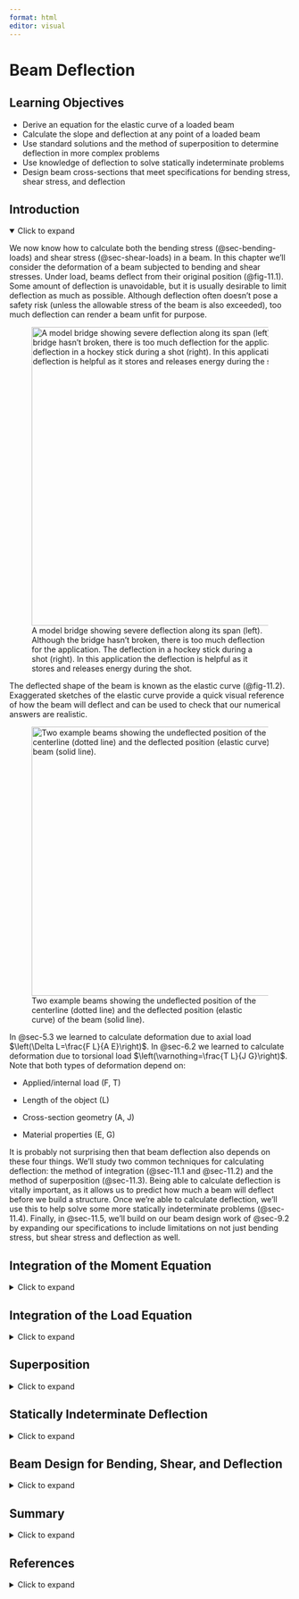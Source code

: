 ```yaml
---
format: html
editor: visual
---
```


# Beam Deflection {#sec-beam-deflection}

::: {.callout-note icon="false"}
## Learning Objectives

-   Derive an equation for the elastic curve of a loaded beam
-   Calculate the slope and deflection at any point of a loaded beam
-   Use standard solutions and the method of superposition to determine deflection in more complex problems
-   Use knowledge of deflection to solve statically indeterminate problems
-   Design beam cross-sections that meet specifications for bending stress, shear stress, and deflection
:::

## Introduction {.unnumbered}

<details open>

<summary>Click to expand</summary>

We now know how to calculate both the bending stress (@sec-bending-loads) and shear stress (@sec-shear-loads) in a beam. In this chapter we'll consider the deformation of a beam subjected to bending and shear stresses. Under load, beams deflect from their original position (@fig-11.1). Some amount of deflection is unavoidable, but it is usually desirable to limit deflection as much as possible. Although deflection often doesn't pose a safety risk (unless the allowable stress of the beam is also exceeded), too much deflection can render a beam unfit for purpose.

![A model bridge showing severe deflection along its span (left). Although the bridge hasn't broken, there is too much deflection for the application. The deflection in a hockey stick during a shot (right). In this application the deflection is helpful as it stores and releases energy during the shot.](images/CH11%20PNGs/11.1.png){#fig-11.1 fig-align="center" width="535"}

The deflected shape of the beam is known as the elastic curve (@fig-11.2). Exaggerated sketches of the elastic curve provide a quick visual reference of how the beam will deflect and can be used to check that our numerical answers are realistic.

![Two example beams showing the undeflected position of the centerline (dotted line) and the deflected position (elastic curve) of the beam (solid line).](images/CH11%20PNGs/11.2.png){#fig-11.2 fig-align="center" width="482"}

In @sec-5.3 we learned to calculate deformation due to axial load $\left(\Delta L=\frac{F L}{A E}\right)$. In @sec-6.2 we learned to calculate deformation due to torsional load $\left(\varnothing=\frac{T L}{J G}\right)$. Note that both types of deformation depend on:

-   Applied/internal load (F, T)

-   Length of the object (L)

-   Cross-section geometry (A, J)

-   Material properties (E, G)

It is probably not surprising then that beam deflection also depends on these four things. We'll study two common techniques for calculating deflection: the method of integration (@sec-11.1 and @sec-11.2) and the method of superposition (@sec-11.3). Being able to calculate deflection is vitally important, as it allows us to predict how much a beam will deflect before we build a structure. Once we're able to calculate deflection, we'll use this to help solve some more statically indeterminate problems (@sec-11.4). Finally, in @sec-11.5, we'll build on our beam design work of @sec-9.2 by expanding our specifications to include limitations on not just bending stress, but shear stress and deflection as well.

</details>

## Integration of the Moment Equation {#sec-11.1}

<details>

<summary>Click to expand</summary>

We'll begin by deriving an equation for calculating the deflection at any point in a loaded beam. In @sec-9.1, we derived equations relating to bending strain and bending stress:

$$
\varepsilon=-\frac{y}{\rho}
$$

$$
\sigma=-\frac{My}{I}
$$

Applying Hooke's Law to the strain equation gives:

$$
\begin{aligned}
\varepsilon=-\frac{y}{\rho}&=\frac{\sigma}{E} \\
\sigma&=-\frac{Ey}{\rho}
\end{aligned}
$$

Set the two stress equations equal:

$$
\frac{E y}{\rho}=\frac{M y}{I}
$$

Rearrange:

$$
\frac{1}{\rho}=\frac{M(x)}{E I}
$$

The radius of curvature (ρ) can be related to the deflection (y) by the equation

$$
\frac{1}{\rho}=\frac{\frac{\partial^{2} y}{\partial x^{2}}}{\left[1+\left(\frac{\partial y}{\partial x}\right)^{2}\right]^{\frac{3}{2}}}
$$

This equation describes the exact deflection $(y)$ at any distance $(x)$ along the beam for elastic deformations. In most engineering applications the deflection $(y)$ is very small. We can simplify this equation significantly by assuming that our deflection $(y)$ will be small and thus that $\frac{d y}{d x}$ is very small and $\left(\frac{d y}{d x}\right)^{2}$ is negligible. This simplifies the equation to

$$
\frac{1}{\rho}=\frac{\frac{\partial^{2} y}{\partial x^{2}}}{[1+0]^{\frac{3}{2}}}=\frac{\partial^{2} y}{\partial x^{2}}
$$

Finally

$$
\frac{1}{\rho}=\frac{\partial^{2} y}{\partial x^{2}}=\frac{M(x)}{E I}
$$

To solve for deflection we can first find an equation for the internal bending moment as a function of $(x)$, using equilibrium just as we did in @sec-7.3 for drawing the bending moment diagram. We can then set this equation equal to $E I \frac{d^{2} y}{d x^{2}}$ and integrate twice.

$$
\boxed{\begin{gathered}
M(x)=E I \frac{\partial^{2} y}{\partial x^{2}} \\
\int M(x) d x+C_1=E I \frac{\partial y}{\partial x} \\
\iint M(x) d x+C_1 x+C_2=E I y
\end{gathered}}
$$ {#eq-11.1}

In these equations, $y$ represents the deflection of the beam and $\frac{\partial y}{\partial x}$ represents the slope of the deflected beam. Since the equations are functions of $x$, we can find the slope and deflection at any point along the beam.

Note that each successive integral introduces a constant of integration which we must solve for. We do this through the use of boundary conditions---that is, points on the beam where we already know the slope and/or deflection. The most common boundary conditions for our applications will be:

-   At any support, the deflection $(y)$ is zero

-   At a fixed support, the slope $\left(\frac{\partial y}{\partial x}\right)$ is zero

@fig-11.3 illustrates these boundary conditions. Once the constants of integration are known, we can define equations for the slope and deflection of the beam in terms of distance $(x)$ along the beam and calculate the slope and deflection at any value of $x$. See @exm-11.1 and @exm-11.2 to see this process applied to a simply supported beam and a cantilever beam respectively.

![At pin and roller supports, the deflection is zero but the slope is not. At a fixed support, both the slope and deflection are zero. For a statically determinate beam in equilibrium we will always have two boundary conditions.](images/CH11%20PNGs/11.3.png){#fig-11.3 fig-align="center" width="615"}

::: {.callout-tip collapse="true" icon="false"}
## Example 11.1

::: {#exm-11.1}
<p>

</p>

A simply supported beam of length L = 10 m is subjected to a uniform distributed load of w = 20 kN/m. Determine the equation of the elastic curve and use this to find the deflection of the beam at the midpoint, x = 5 m. Assume E = 200 GPa and I = 350 x 10^6^ mm^4^.

![](images/Chapter%2011%20image%20edits%20post%20review/example%2011.1%20part%201.png){fig-align="center" width="245"}

::: {.callout-tip collapse="true" icon="false"}
## Solution

Sketch a free body diagram of the beam and use equilibrium equations to solve for the reaction forces at the supports:

![](images/Chapter%2011%20image%20edits%20post%20review/example%2011.1%20part%202.png){fig-align="center" width="249"}

$$
\begin{aligned}
& \sum M_A=-wL\left(\frac{L}{2}\right)+B L=0 \quad \rightarrow \quad B=\frac{wL}{2} \\
& \sum F y= A-wL+\frac{wL}{2}=0 \quad\rightarrow\quad A=\frac{wL}{2} \\
& \end{aligned}
$$

Cut a cross-section through the beam at distance x and draw a free body diagram of everything to the left of the cut, including the internal loads. Use equilibrium to determine an equation for the internal bending moment, M, as a function of x:

![](images/Chapter%2011%20image%20edits%20post%20review/example%2011.1%20part%203.png){fig-align="center" width="245"}

![](images/Chapter%2011%20image%20edits%20post%20review/example%2011.1%20part%204.png){fig-align="center" width="244"}

$$
\begin{gathered} \sum M_x= M+w x\left(\frac{x}{2}\right)-\frac{w L}{2}(x)=0 \\ M =\frac{w L x}{2}-\frac{w x^2}{2}=E I \frac{\partial^2 y}{\partial x^2}\end{gathered}
$$

Integrate this equation twice:

$$
\begin{aligned} & \frac{w L x^2}{4}-\frac{w x^3}{6}+c_1=E I \frac{\partial y}{\partial x} \\ & \frac{w L x^3}{12}-\frac{w x^4}{24}+c_1 x+c_2=E I y\end{aligned}
$$

Apply boundary conditions at the supports:

$$
\begin{aligned}
\text { At } x=0, y=0 \quad\rightarrow\quad &C_2=0 \\
\text { At } x=L, y=0 \quad\rightarrow\quad &\frac{w L(L)^3}{12}-\frac{w(L)^4}{24}+C_1 L=0 \\
& C_1=\frac{w L^3}{24}-\frac{wL^3}{12}=-\frac{w L^3}{24}\end{aligned}
$$

Substitute these constants into the deflection equation and rearrange:

$$
y=\frac{1}{E I}\left[\frac{w L x^3}{12}-\frac{w x^4}{24}-\frac{wL^3}{24} x\right]
$$

Substitute in the given values for and solve this equation at the midpoint (x=5m):

$$
\begin{aligned} & y=\frac{1}{200 \times 10^9~\frac{N}{m^2}*350 \times 10^{-6}{~m}^4}\left[\frac{20000~\frac{N}{m}*10{~m}*(5{~m})^3}{12}-\\ \frac{20000~\frac{N}{m}*(5{~m})^4}{24}-\frac{20000\frac{N}{m}*(10~{m})^3*5{~m}}{24}\right] \\
& y=-0.0372{~m} \\
& y=-37.2{~mm}
\end{aligned}
$$
:::
:::
:::

::: {.callout-tip collapse="true" icon="false"}
## Example 11.2 {#example-11.2}

::: {#exm-11.2}
<p>

</p>

A cantilever beam of length L = 8 ft is subjected to a linear distributed load where w~0~ = 30 kip/ft. Determine the equation of the elastic curve and use this to find the deflection of the beam at the free end. Assume E = 29 x 10^6^ psi and I = 375 in.^4^.

![](images/Chapter%2011%20image%20edits%20post%20review/example%2011.2%20part%201.png){fig-align="center" width="247"}

::: {.callout-tip collapse="true" icon="false"}
## Solution

Cut a cross-section through the beam at distance x and draw a free body diagram of everything to the left of the cut, including the internal loads. This diagram won't include any of the reactions at the fixed support so there's no need to solve for these first. Use equilibrium to determine an equation for the internal bending moment, M, as a function of x. Then integrate this equation twice:

![](images/Chapter%2011%20image%20edits%20post%20review/example%2011.2%20part%202.png){fig-align="center" width="248"}

![](images/Chapter%2011%20image%20edits%20post%20review/example%2011.2%20part%203.png){fig-align="center" width="246"}

$$
\begin{aligned}
\sum M_x=&~M+\frac{w_0 x^2}{2 L}\left(\frac{x}{3}\right)=0 \\
M&=-\frac{w_0 x^3}{6 L}=E I \frac{\partial^2 y}{\partial x^2} \\ 
\int M~dx&=-\frac{w_0 x^4}{24 L}+C_1=E I \frac{\partial y}{\partial x} \\ 
\int\int M~dx&=-\frac{w_0 x^5}{120 L}+C_1 x+C_2=EIy
\end{aligned}
$$

Apply boundary conditions at the fixed support:

$$
\begin{aligned} \text { At } x=L, \frac{\partial y}{\partial x}=0 \quad \rightarrow \quad -~&\frac{w_0 L^4}{24 L}+C_1=0\\
C_1&=\frac{w_0 L^3}{24}\\
\\
\text { At } x=L, y=0 \quad \rightarrow \quad -~&\frac{w_0 L^5}{120 L}+\frac{w_0 L^3}{24}(L)+C_2=0\\
C_2&=\frac{w_0 L^4}{120}-\frac{w_0 L^4}{24}\\
&=-\frac{4 w_0 L^4}{120}\\
&=-\frac{w_0 L^4}{30} \end{aligned}
$$

Substitute these constants into the deflection equation and rearrange:

$$
y=\frac{1}{E I}\left[-\frac{w_0 x^5}{120L}+\frac{w_0 L^3}{24} x-\frac{w_0 L^4}{30}\right]
$$

Substitute in the given values and solve this equation at the free end (x = 0). Remember to convert feet to inches in both the distributed load and the length:

$$
\begin{aligned}
& y=\frac{1}{29 \times 10^6~\frac{lb}{in.^2}*375{~in.^4}} \left[-\frac{\frac{30000\frac{lb}{ft}}{12~\frac{in.}{ft}}*(8{~ft}*12~\frac{in.}{ft})^4}{30}\right] \\
& y=- 0.651{~in.}\end{aligned}
$$
:::
:::
:::

The above examples have single continuous loads. If the loading is discontinuous, we must modify our approach as there will not be one single moment equation that describes the entire beam. We saw in @sec-7.3 when drawing shear force & bending moment diagrams that we can find a different equation for the internal bending moment in each loading region (i.e., a piecewise function over the length of the beam). We must find separate moment equations for each loading region and integrate each separately. This must be done each time the loading changes, such as:

-   Both sides of a concentrated load

-   Whenever a distributed load begins or ends

This text will consider deflection of beams made of a single material with uniform cross-sections (i.e. elastic modulus, E, and 2nd moment of area, I, remain constant). In practice, changes in E and I also necessitate additional separate equations for each change.

@fig-11.4 shows a beam with two loading regions. To fully describe the deflection in this beam we will need to determine 2 internal bending moment equations - one in segment AB and one in segment BC. Each equation will be integrated twice, thereby introducing four constants of integration. Two of these can still be determined by using boundary conditions, but we still need to determine the other two. This is done with continuity conditions.

![The loading on the simply supported beam is different in segment AB than in segment BC. Each segment has its own bending moment equation that must be found and integrated.](images/CH11%20PNGs/example11.3-1.png){#fig-11.4 fig-align="center" width="257"}

Equation set 1 describes the internal moment, slope, and deflection of the beam from point A to point B, and equation set 2 describes the internal moment, slope, and deflection from point B to point C. Note that both sets of equations describe point B, where the loading changes. They must therefore return the same results at point B. We can therefore say that

$$
\begin{aligned}
\left(\frac{\partial y}{\partial x}\right)_{1} & =\left(\frac{\partial y}{\partial x}\right)_{2} \\
y_{1} & =y_{2}
\end{aligned}
$$

See @exm-11.3 for the full solution for this beam.

::: {.callout-tip collapse="true" icon="false"}
## Example 11.3

::: {#exm-11.3}
<p>

</p>

A simply supported beam is subjected to a distributed load of w = 20 kN/m as shown. Determine the equation of the elastic curve between 0 ≤ x ≤ 6 m and between 6 m ≤ x ≤ 9m.

Then determine the deflection at x = 5m. Assume E = 200 GPa and I = 394 x 10^6^ mm^4^.

![](images/June 13 figure edits/example 11.3 part 1.png){fig-align="center" width="250"}

::: {.callout-tip collapse="true" icon="false"}
## Solution

Sketch a free body diagram of the beam, and use equilibrium equations to solve for the reaction forces at the supports:

![](images/June 13 figure edits/example 11.3 part 2.png){fig-align="center" width="247"}

$$
\begin{aligned}
& \sum M_A=(120{~kN}*3{~m})+(B*9{~m})=0 \quad \rightarrow \quad B=40{~kN} \\
& \sum F y=-120{~kN}+40{~kN}=0 \quad \rightarrow \quad A=80{~kN}
\end{aligned}
$$

Cut a cross-section in the first loading region at distance x~1~. Draw a free body diagram of everything to the left of this cut, including the internal loads. Use equilibrium to determine an equation for the internal bending moment, M~1~, as a function of x~1~. Then integrate this equation twice:

![](images/June 13 figure edits/example 11.3 part 3.png){fig-align="center" width="247"}

![](images/June 13 figure edits/example 11.3 part 4.png){fig-align="center" width="241"}

$$
\begin{aligned}
\sum M_x=&~M_1+20 x_1\left(\frac{x_1}{2}\right)-80 x_1=0 \\
M_1&=80 x_1-10 x_1^2=E I \frac{\partial^2 y_1}{\partial x_1^2} \\ 
\int M_1~dx&=\frac{80 x_1^2}{2}-\frac{10 x_1^3}{3}+c_1=E I \frac{\partial y_1}{\partial x_1} \\
\int\int M_1~dx&=\frac{80 x_1^3}{6}-\frac{10 x_1^4}{12}+c_1 x_1+c_2=E I y_1
\end{aligned}
$$

These equations are valid from 0 **≤** x~1~ **≤** 6m.

Set these equations aside and cut a cross-section in the second loading region at distance x~2~. Draw a free body diagram of everything to the left of this cut, including the internal loads. Use equilibrium to determine an equation for the internal bending moment, M~2~, as a function of x~2~. Then integrate this equation twice:

![](images/June 13 figure edits/example 11.3 part 5.png){fig-align="center" width="242"}

![](images/June 13 figure edits/example 11.3 part 6.png){fig-align="center" width="242"}

$$
\begin{aligned}
\sum M_x=&~ M_2+120\left(x_2-3\right)-80 x_2=0 \\ 
M_2&=80 x_2-120 x_2+360 \\ 
M_2&=360-40 x_2=E I \frac{\partial^2 y_2}{\partial x_2^2} \\ 
\int M_2~dx&=360 x_2-\frac{40 x_2^2}{2}+c_3=E I \frac{\partial y_2}{\partial x_2} \\ 
\int\int M_2~dx&=\frac{360 x_2^2}{2}-\frac{40 x_2^3}{6}+c_3 x_3+c_4  =E I y_2
\end{aligned}
$$

These equations are valid from 6m ≤ x~2~ ≤ 9m:

Apply bounding conditions at the supports. One support is in loading region 1 while the other is in region 2. Be careful to use the appropriate deflection equation when applying the boundary conditions:

$$
\begin{aligned}  \text { At } x_1=0, y_1=0 \quad \rightarrow \quad &c_2=0 \\
\text { At } x_2=9, y_2=0 \quad \rightarrow \quad &\frac{360(9)^2}{2}-\frac{40(4)^3}{6}+c_3(9) +C_4=0 \\ & c_4=-9 c_3-9720\end{aligned}
$$

Apply continuity conditions at the point where the loading changes (x~1~ = x~2~ = 6 m):

$$
\begin{gathered} \text { At } x_1=x_2=6 \mathrm{~m}, \frac{\partial y_1}{\partial x_1}=\frac{\partial y_2}{\partial x_2} \\ \frac{80(6)^2}{2}-\frac{10(6)^3}{3}+c_1=360(6)-\frac{40(6)^2}{2}+c_3 \\ 1440-720+c_1=2160-720+c_3 \\ C_1=720+C_3 \\ \\  \text { At } x_1=x_2=6 \mathrm{~m}, y_1=y_2 \\ \frac{80(6)^3}{6}-\frac{10(6)^4}{12}+c_1(6)=\frac{360(6)^2}{2} - \frac{40(6)^3}{6}+c_3(6) +C_4 \\ 2880-1080+6 C_1=6480-1440+6 C_3+C_4 \\ 1800+6 C_1=5040+6 C_3+C_4 \\\end{gathered}
$$

Substitute in C~4~ = -9C~3~ - 9720 and C~1~ = 720 + C~3~

$$
\begin{gathered}
1800+6\left(720+c_3\right)=5040+6 c_3+c_4 \\
1800+4320+6 c_3=5040+6 c_3+c_4 \\
6120-5040=c_4 \\
c_4=1080 \\\\
c_4=-9 c_3-4720 \\
c_3=\frac{-1080-9720}{9} \\
c_3=-1200 \\\\
c_1=720+c_3=720-1200 \\
c_1=-480
\end{gathered}
$$

Substitute constants into deflection equations:

$$
\begin{aligned}y_1 & =\frac{1}{E I}\left[\frac{80 x_1^3}{6}-\frac{10 x_1^4}{12}-480 x_1\right] \\y_2 & =\frac{1}{E I}\left[\frac{360 x_2^2}{2}-\frac{40 x_2^3}{6}+1200 x_3+1080\right]\end{aligned}
$$

Deflection at midpoint occurs when x~1~ = 5m:

$$
\begin{aligned}
y_1&=\frac{1}{EI} {\left[\frac{80{~kN}*(5{~m})^3}{6}-\frac{10~\frac{kN}{m}*(5{~m})^4}{12}-480{~kN}\cdot{m^2}*(5{~m})\right] \\
=-\frac{1254 \times 10^3{~N}\cdot{m}^3}{200 \times 10^9~\frac{N}{m^2}*394 \times 10^{-6}{~m}^4} } \\
y_1 & =-~0.0159{~m} \\
& =-~15.9{~mm} \\
\end{aligned}
$$
:::
:::
:::

It is not required that we make both cuts from the left. In some cases it may be easier to make one cut from the left and the other from the right. Consider the beam in @fig-11.5. When making a cut in the region not under the distributed load, a free body diagram to the left of the cut has many more forces than a free body diagram of the right side.

![Simple beam showing two options for finding the internal bending moment. Note that the moment equation will be much simpler if we draw the right hand side of the cut.](images/Chapter%2011%20image%20edits%20post%20review/figure%2011.5.png){#fig-11.5 fig-align="center" width="485"}

The moment equation will be much simpler if we draw the right hand side of the cut. This in turn simplifies the integrations and the math involved in finding the constants of integration. We must however make one change to our continuity conditions if we measure distance x~2~ from the right. When making both cuts from the left we said that at point C the slope and deflection from calculated from equation 1 must be the same as those calculated from equation 2.

$$
\begin{aligned}
\left(\frac{\partial y}{\partial x}\right)_{1} & =\left(\frac{\partial y}{\partial x}\right)_{2} \\
y_{1} & =y_{2}
\end{aligned}
$$

When measuring distance x~2~ from the right, it is still true at point C that $y_1 = y_2$ as the deflection is still downwards regardless of whether we measure our horizontal distance from the left or right. The magnitude of the slope will also be the same at point C regardless of which equation we use to calculate it. However, the direction of rotation of the slope will change from counter-clockwise to clockwise due to us changing the coordinate system (@fig-11.6). Thus our second boundary condition must become

$$
\left(\frac{\partial y}{\partial x}\right)_{1}=-\left(\frac{\partial y}{\partial x}\right)_{2}
$$

![Depending on which side of the cut we draw, the deflection at point C will have the same magnitude and direction. The slope at point C will have the same magnitude but opposite directions if we make one cut from the left and the other from the right.](images/CH11%20PNGs/11.5.png){#fig-11.6 fig-align="center"}

This negative sign is vitally important, and we will not get the correct answer if we forget to include it. [Example 11.3](#example-11.3b) has been reworked below, this time with one cut made from the right hand side instead. Compare to the previous solution to see the differences.

::: {#example-11.3b .callout-tip collapse="true" icon="false"}
## Example 11.3 (reworked)

A simply supported beam is subjected to a distributed load of w = 20 kN/m as shown. Determine the equation of the elastic curve between 0 ≤ x ≤ 6 m and between 6 m ≤ x ≤ 9m. 

Then determine the deflection at x = 5m. Assume E = 200 GPa and I = 394 x 10^6^ mm4.

![](images/Chapter%2011%20image%20edits%20post%20review/example%2011.3%20(reworked)%20part%201.png){fig-align="center" width="269"}

::: {.callout-tip collapse="true" icon="false"}
## Solution

Proceed through first cut as before and find:

$$
\begin{aligned} & \frac{80 x_1^2}{2}-\frac{10 x_1^3}{3}+c_1=EI\frac{\partial y_1}{\partial x_1} \\ & \frac{80 x_1^3}{6}-\frac{10 x_1^4}{12}+c_1 x_1+c_2=-EI y_1\end{aligned}
$$

Make second cut from right-hand-side. Draw a free body diagram and use equilibrium to determine an equation for the internal bending moment, M~2~, as a function of x~2~. Then integrate this equation twice.

![](images/Chapter%2011%20image%20edits%20post%20review/example%2011.3%20(reworked)%20part%202.png){fig-align="center" width="224"}

$$
\begin{aligned}
\sum M_x=&~40 x_2-M_2=0 \\
M_2&=40 x_2=EI\frac{\partial^2 y_2}{\partial x_2^2} \\
\int M_2~dx&=\frac{40 x_2^2}{2}+c_3=EI \frac{\partial y_2}{\partial x_2} \\
\int\int M_2~dx&=\frac{40 x_2^3}{6}+c_3 x_2+c_4=E I y_2 \\
\end{aligned}
$$Apply boundary conditions as before, although this time the roller support is at x~2~ = 0 since we're measuring x~2~ from the right side:

$$
\begin{aligned} & \text { At } x_1=0, y_1=0 \quad \rightarrow \quad c_2=0 \text { (as before) }\\ & \text { At } x_2=0, y_2=0 \quad \rightarrow \quad c_4=0\end{aligned}
$$

Apply continuity conditions at the point where the loading changes (x~1~ = 6 m, x~2~ = 3 m):

$$
\begin{gathered} \text { At } x_1=6~m,~x_2=3~m,~y_1=y_2\\
\\
\frac{80(6)^3}{6}-\frac{10(6)^4}{12}+ c_1(6)=\frac{40(3)^3}{6}+c_3(3) \\ 2880-1080+6 c_1=180+3 c_3 \\ 540+2 c_1=c_3 \\
\\
\text { At } x_1=6~m,~x_2=3~m,~\frac{d y_1}{d x_1}=-\frac{d y_2}{d x_2} \\
\\
\frac{80(6)^2}{2}-\frac{10(6)^3}{3}+c_1=-\frac{40(3)^2}{2}-c_3 \\ 1440-720+c_1=-180-c_3 \\ 900+c_1=-c_3 \\\end{gathered}
$$

Substitute in 540 + 2c~1~ = c~3~:

$$
\begin{aligned} 540+2 c_1 & =-900-c_1 \\ 3 c_1 & =-1440 \\ c_1 & =-480 \text { (as before) }\end{aligned}
$$

$$
\begin{aligned}
& 900-480 =-c_3 \\ 
& c_3 =-420
\end{aligned}
$$

Substitute constants into deflection equations:

$$
\begin{aligned} & y_1=\frac{1}{EI}\left[\frac{80 x_1^3}{6}-\frac{10 x_1^4}{12}-480 x_1\right] \quad \text { (as before) } \\ & y_2=\frac{1}{E I}\left[\frac{40 x_2^3}{6}-420 x_2\right]\end{aligned}
$$

Deflection at midpoint occurs when x~1~ = 5m:

$$
\begin{aligned}
y_1&=\frac{1}{EI}{\left[\frac{80{~kN}*(5{~m})^3}{6}-\frac{10~\frac{kN}{m}*(5{~m})^4}{12}-480{~kN}\cdot{m}^2*(5{~m})\right] \\
=-\frac{1254 \times 10^3{~N}\cdot{m}^3}{200 \times 10^9~\frac{N}{m^2}*394 \times 10^{-6}{~m}^4} } \\
y_1 & =~-0.0159{~m} \\
& =-~15.9{~mm}
\end{aligned}
$$
:::
:::

::: {.callout-warning icon="false"}
## Step-by-step: Deflection by Integration of Moment Equation

1.  Solve for reaction loads using equilibrium.

2.  Cut a cross-section through the beam and find the internal bending moment as a function of x. If the external loading changes, repeat this in each segment of the beam.

3.  Set the internal bending moment $M(x)=E I \frac{d^{2} y}{d x^{2}}$ and integrate twice.

4.  Use boundary conditions to determine two constants of integration.

    a.  At a fixed support, slope $\left(\frac{\partial y}{\partial x}\right)=0$
    b.  At any support, deflection $(\mathrm{y})=0$

5.  In cases where there is more than one region of load, apply continuity conditions to determine additional constants of integration. At the point where the loading changes:

    a.  $\left(\frac{\partial y_1}{\partial x_1}\right)=\left(\frac{\partial y_2}{\partial x_2}\right)$

    b.  $y_1=y_2$

6.  Determine the slope and deflection at any value of x as required.
:::

</details>

## Integration of the Load Equation {#sec-11.2}

<details>

<summary>Click to expand</summary>

In the previous section we used equilibrium to determine the equation of the internal bending moment and integrated this equation twice. This works well for relatively simple loading such as concentrated loads and uniformly or linearly distributed loads. For more complex loads, such as that shown in @fig-11.7, it can be difficult to determine the internal bending moment equation in this way. However, it is possible to avoid the need to do so.

![Complex external loads make it difficult to use equilibrium to determine the equation on the internal bending moment.](images/Chapter%2011%20image%20edits%20post%20review/figure%2011.7.png){#fig-11.7 fig-align="center" width="505"}

In @sec-11.1 we used equilibrium equations to determine the internal bending moment in a beam as a function of x. We related this bending moment to the deflection by

$$
M(x)=E I \frac{\partial ^{2} y}{\partial x^{2}}
$$

In @sec-7.2 we learned that there is a relationship between the internal bending moment, the internal shear force, and the external load. For an external distributed load, w, we found:

$$
V=\int_{0}^{L} w(x) d x
$$

$$
M=\int_{0}^{L} V(x) d x
$$

We may therefore relate the deflection of a beam to not only the internal bending moment, but also the internal shear force and external distributed load through successive integrations. For some loading configurations it can be simpler to integrate the distributed load equation 4 times instead of finding the equation of the internal bending moment through equilibrium and integrating twice. When doing this, remember that loads acting downwards (as most loads on beams do) are negative.

$$
\boxed{\begin{aligned}
&w(x)=E I \frac{\partial^{4} y}{\partial x^{4}} \\
&V(x)=E I \frac{\partial^{3} y}{\partial x^{3}}=\int w(x)~dx+C_1 \\
&M(x)=E I \frac{\partial^{2} y}{\partial x^{2}}=\int V(x)~dx+C_2 \\
&EI\theta(x)=E I \frac{\partial y}{\partial x}=\int M(x)~dx+C_3 \\
&EIy(x)=\int \theta(x)~dx+C_4
\end{aligned}}
$$ {#eq-11.2}

Note that each successive integral will introduce a new constant of integration. We must again apply boundary conditions in order to solve for these constants. There are now four constants so we require four boundary conditions. Two of these are the same as in @sec-11.1:

-   At any support the deflection is 0

-   At a fixed support, both the slope and deflection are zero

The other two boundary conditions come from knowing the value of the shear force and bending moment at a point in the beam. We are able to find these from our work in @sec-beams. While we can use known values at any point in the beam, it is generally easiest to use the shear force and bending moment at x = 0. At this point:

-   The shear force will be equal to the applied force (including a force applied by a support) if there is one, or zero otherwise.

-   The bending moment will be equal to the applied moment (including a moment applied by a fixed support) if there is one, or zero otherwise.

See @exm-11.4 for a demonstration of how to find the deflection of a beam by integrating the load equation. Note that while this method can be used for any beam, it is best applied to beams with a single continuous distributed load acting over the length of the beam. Beams with discontinuous loading will require integration of multiple load equations.

::: {.callout-tip collapse="true" icon="false"}
## Example 11.4

::: {#exm-11.4}
<p>

</p>

The cantilever beam from @exm-11.2 is repeated here. Length L = 8 ft is subjected to a linear distributed load where w~0~ = 30 kip/ft. Determine the equation of the elastic curve and use this to find the deflection of the beam at the free end.

![](images/CH11%20PNGs/example11.4-1.png){fig-align="center" width="281"}

::: {.callout-tip collapse="true" icon="false"}
## Solution

First define the equation of the load, which increases linearly from zero to w~0~:

$$
\omega=-\omega_0 \frac{x}{L}=E I \frac{\partial^4 y}{\partial x^4}
$$

Integrate this equation 4 times:

$$
\begin{aligned} & -\frac{w_0 x^2}{2 L}+c_1=E I \frac{\partial^3 y}{\partial x^3} \\ & -\frac{w_0 x^3}{6 L}+c_1 x+c_2=EI\frac{\partial^3 y}{\partial x^2} \\ & -\frac{w_0 x^4}{24 L}+\frac{c_1 x^2}{2}+c_2 x+c_3=E I \frac{\partial y}{\partial x} \\ & -\frac{w_0 x^5}{120L}+\frac{c_1 x^3}{6}+\frac{c_2 x^2}{2}+c_3 x+c_4=EIy \\ & \end{aligned}
$$

Apply boundary conditions at the fixed support. At the free end the internal shear force and bending moment will be zero. At the fixed support (at x = L) the slope and deflection will be zero.

$$
\begin{aligned} &\text { At } x=0, v=0 \quad \rightarrow \quad c_1=0 \\ &\text { At } x=0, M=0 \quad \rightarrow \quad c_2=0 \\ &\text { At } x=L, \frac{d y}{d x}=0 \quad \rightarrow \quad c_3=\frac{w_0 L^3}{24} \\ &\text { At } x=L, y=0 \quad \rightarrow \quad c_4=-\frac{w_0L^4}{30} \end{aligned}
$$

This is the same result found in @exm-11.2 and the problem proceeds in the same way to find the deflection at the free end.

Substitute these constants into the deflection equation and rearrange:

$$
y=\frac{1}{E I}\left[-\frac{w_0 x^5}{120L}+\frac{w_0 L^3}{24} x-\frac{w_0 L^4}{30}\right]
$$

Substitute in the given values and solve this equation at the free end (x = 0). Remember to convert feet to inches in both the distributed load and the length:

$$
\begin{aligned}
& y=\frac{1}{29 \times 10^6~\frac{lb}{in.^2}*375{~in.^4}} \left[-\frac{\frac{30000~\frac{lb}{ft}}{12~\frac{in.}{ft}}*(8{~ft}\times12~\frac{in.}{ft})^4}{30}\right] \\
& y=- 0.651{~in.}\end{aligned}
$$
:::
:::
:::

::: {.callout-warning icon="false"}
## Step-by-step: Deflection by Integration of the Load equation

1.  Define an equation that describes the external distributed load as a function of $x$. Remember that loads acting downwards are negative.

2.  Integrate this equation four times to determine equations for internal shear force, internal bending moment, slope, and deflection respectively.

3.  Apply boundary conditions to determine the four constants of integration

    a.  At $x=0$, the shear force will be equal to the applied force (including a force applied by a support) if there is one, or zero otherwise.

    b.  At $x=0$, the bending moment will be equal to the applied moment (including a moment applied by a fixed support) if there is one, or zero otherwise.

    c.  At a fixed support, slope $\left(\frac{\partial y}{\partial x}\right)=0$

    d.  At any support, deflection $(\mathrm{y})=0$

4.  Determine the slope and deflection at any value of x as required.
:::

</details>

## Superposition {#sec-11.3}

<details>

<summary>Click to expand</summary>

It should be apparent from the previous sections that finding deflection using the method of integration can become quite complicated and time-consuming if there are multiple loads. In such cases, the method of superposition is a good alternative.

Beams are typically loaded in a relatively small number of standard configurations, and the deflection behavior of a beam subjected to one of these standard loads is very well understood. The slope and deflection equations for many common loading conditions have been derived through the methods described in @sec-11.1 and @sec-11.2 and recorded. A subset of these beam deflections have been included in @sec-slope-and-deflection-tables. @fig-11.8 shows an example of the information provided for one such beam.

![@sec-slope-and-deflection-tables contains some standard loading configurations along with a sketch of the elastic curve, equations for the maximum deflection and maximum slope, and the general equation of the elastic curve.](images/Updated%20appendices%20figures/figure%2011.6.png){#fig-11.8 fig-align="center"}

This can be useful even for more complex loading. When multiple loads act on a beam, the effect of each load on the deflection of the beam may be considered independently. Thus, even for loading more complex than the loads in @sec-slope-and-deflection-tables, it may be possible to simplify the problem by considering each load separately and calculating the deflection caused at a point by each load (@fig-11.9). These deflections can then be summed to find the overall deflection at that point. We must of course calculate the deflection at the same point for each load in order to add them together. See @exm-11.5 for a demonstration.

![Although @sec-slope-and-deflection-tables doesn't contain a cantilever beam with both a distributed load and a concentrated load, it does contain cantilever beams with each load separately. We may find the combined deflection by finding the deflection of each load separately and adding them together.](images/CH11%20PNGs/11.7.png){#fig-11.9 fig-align="center"}

$$
\begin{aligned} y_w = - \frac{wL^4}{8EI} \quad \quad \quad \quad \quad \quad \quad \quad \quad \quad &\quad \quad \quad \quad \quad \quad \quad \quad \quad \quad y_F=-\frac{FL^3}{3EI} \\ y_{max}=-&\frac{wL^4}{8EI} - \frac{FL^3}{3EI} \end{aligned}
$$

::: {#example-11.5 .callout-tip collapse="true" icon="false"}
## Example 11.5

::: {#exm-11.5}
<p>

</p>

A simply supported beam is subjected to a distributed load w = 20 kN/m and a concentrated load F = 50 kN. If distance a = 6 m and b = 2 m, determine the deflection at the midpoint of the beam (x = 4 m).

Assume E = 210 GPa and I = 275 x 10^6^ mm^4^.

![](images/CH11%20PNGs/example11.5-1.png){fig-align="center" width="268"}

::: {.callout-tip collapse="true" icon="false"}
## Solution

Consider each load separately. We'll start with the distributed load (although this can be done in any order).

![](images/CH11%20PNGs/example11.5-2.png){fig-align="center" width="366"}

From @sec-slope-and-deflection-tables we can see that the maximum deflection for this load occurs at the center of the beam, which is the point we're interested in.

$$
\begin{aligned}
y&=-\frac{5 w L^4}{384EI} \\
&=-\frac{5*20000~\frac{N}{m}*(8{~m})^4}{384*210 \times 10^9~\frac{N}{m^2} \times 275 \times 10^{-6}{~m}} \\
& =-0.01847{~m} \\ 
& =-18.47{~mm}\end{aligned}
$$

Now consider the concentrated load

![](images/CH11%20PNGs/example11.5%20copy%202.png){fig-align="center" width="360"}

Here the maximum deflection does not occur at the center of the beam. We can use the elastic curve equation for x \< a to find the deflection at x = 4 m when the load is applied at a = 6 m.

$$
\begin{aligned}
y&=-\frac{Fbx}{6EIL}\left[L^2-b^2-x^2\right]\\
&=-\frac{50000{~N}*2{~m}*4{~m}}{6*210 \times 10^9~\frac{N}{m^2}*275 \times 10^{-6}{~m^4}* 8{~m}}\left[(8~m)^2-(2~m)^2-(4~m)^2\right] \\
& =-~0.00635{~m} \\
& =-~6.35{~mm}
\end{aligned}
$$

The total deflection at the midpoint of the beam is

$$
\begin{aligned} & y=-~18.47{~mm}-6.35{~mm} \\
& y=-~24.8~mm
\end{aligned}
$$
:::
:::
:::

::: {.callout-warning icon="false"}
## Step-by-step: Deflection by Superposition

1.  Sketch the beam with just one load acting on it.

2.  Use @sec-slope-and-deflection-tables to find a beam with the same supports and loading.

3.  Use the relevant equation in @sec-slope-and-deflection-tables to find the deflection at the point of interest.

4.  Repeat this process until all loads have been considered. Add the individual deflections at the point of interest to find the overall deflection at this point.
:::

</details>

## Statically Indeterminate Deflection {#sec-11.4}

<details>

<summary>Click to expand</summary>

A problem is statically indeterminate if there are more unknown support reactions than there are equilibrium equations to solve for them. We have seen statically indeterminate problems in @sec-5.5 and @sec-6.3. In both sections we used a method to solve statically indeterminate problems where we took advantage of our knowledge of deformation in order to solve for one of the reaction forces before using equilibrium equations to find the others. We'll do something similar here. We may use either an integration method similar to that of @sec-11.1 or a superposition method similar to that of @sec-11.3.

In practice, engineers design structures with redundancies so that if one part fails it can be replaced without the entire structure collapsing. As such, static indeterminacy is the norm.

In @sec-11.1 we cut a cross-section and found the internal bending moment as a function of x, M = f(x). We integrated this twice to determine the equation of the elastic curve. For statically indeterminate problems, we will write our moment equation as a function of both x and A, where A is the unknown force at the redundant support. After integrating this equation twice we will have three unknowns, but also three boundary conditions. We will therefore be able to solve for the redundant reaction force and then use equilibrium equations to solve for the other reactions. See @exm-11.6.

::: {#example-11.6 .callout-tip collapse="true" icon="false"}
## Example 11.6

::: {#exm-11.6}
<p>

</p>

A propped cantilever beam of length L = 6 ft is subjected to a linear distributed load where w~0~ = 20 kips/ft. Determine the reactions at supports A and B.

![](images/Chapter%2011%20image%20edits%20post%20review/example%2011.6%20part%201.png){fig-align="center" width="412"}

::: {.callout-tip collapse="true" icon="false"}
## Solution

A free body diagram of the beam shows that we have 4 unknowns and only 3 equilibrium equations. We can solve $\sum F_x=0$ to find $B_x = 0$, but that still leaves us with 3 unknowns and 2 equations.

![](images/Chapter%2011%20image%20edits%20post%20review/example%2011.6%20part%202.png){fig-align="center" width="405"}

Cut a cross-section and determine the internal bending moment in terms of distance x and redundant force A~y~. Set this equation equal to $EI\frac{\partial^2 y}{\partial x^2}$ and integrate twice:

![](images/Chapter%2011%20image%20edits%20post%20review/example%2011.6%20part%203.png){fig-align="center" width="397"}

![](images/Chapter%2011%20image%20edits%20post%20review/example%2011.6%20part%204.png){fig-align="center" width="404"}

$$
\begin{aligned}
\sum M_x=&~M+\frac{w_0 x^2}{2 L}\left(\frac{x}{3}\right)-A_y x=0 \\
M&=A_y x-\frac{w_0 x^3}{6 L}=EI \frac{\partial^2 y}{\partial x^2} \\
\int M~dx&=\frac{A_y x^2}{2}-\frac{w_0 x^4}{24 L}+c_1=E I \frac{\partial y}{\partial x} \\ 
\int\int M~dx&=\frac{A_y x^3}{6}-\frac{w_0 x^5}{120 L}+c_1 x+c_2=E I y\end{aligned}
$$

We have 3 unknowns (A~y~, c~1~, c~2~) and 3 boundary conditions (at the roller, deflection equals zero. At the fixed support, both slope and deflection equal zero). Apply the boundary conditions:

$$
\begin{aligned} & \text { At } x=0, y=0 \quad \rightarrow \quad c_2=0 \\ & \text { At } x=L, y=0 \quad \rightarrow \quad \frac{A_y L^3}{6}-\frac{w_0 L^4}{120}+c_1 L=0 \\ & \text { At } x=L, \frac{\partial y}{\partial x}=0 \quad \rightarrow \quad \frac{A y L^2}{2}-\frac{w_0 L^3}{24}+c_1=0\end{aligned}
$$

Rearrange and substitute:

$$
\begin{gathered}c_1=\frac{w_{0 L}{ }^3}{24}-\frac{A_y L^2}{2} \\ \frac{A_y L^3}{6}-\frac{w_0 L^4}{120}+\frac{w_0 L^4}{24}-\frac{A_y L^3}{2}=0 \\ \frac{-2 A_y L^3}{6}+\frac{4 w_{0} L^4}{120}=0 \\ A_y=\frac{w_0 L}{10}\end{gathered}
$$

We can now reach a numerical answer and find the other reactions by equilibrium.

![](images/Chapter%2011%20image%20edits%20post%20review/example%2011.6%20part%205.png){fig-align="center" width="408"}

$$
\begin{aligned}
&A_y=\frac{20~\frac{kips}{ft}*6{~ft}}{10}=12{~kips} \\
\\
& \sum F_y=12{~kips}-60{~kips}+B_y=0 \quad \rightarrow \quad B_y=48{~kips} \\
& \sum M_A=-(60{~kips}* 4{~ft})+(48{~kips}*6{~ft})-M_B=0 \quad \rightarrow \quad M_B=48{~kip}\cdot{ft} \\ & \end{aligned}
$$
:::
:::
:::

This method works well for beams with a single continuous load. While it can be used for more complex loads, it quickly becomes complicated and time consuming. For these cases, superposition is recommended.

The method is very similar to the methods used to solve other statically indeterminate problems in @sec-5.5 and @sec-6.3. To solve a statically indeterminate deflection problem using superposition, first identify the redundant support. We have 3 equilibrium equations and so can solve for three unknown support reactions. Any support reactions beyond this are redundant. Remove the redundant reaction(s) and determine the deflection due to the applied loads at the point(s) that the reaction(s) were removed. It is best to remove a support such that the remaining beam is either simply supported or cantilever as these are the only support configuration in @sec-slope-and-deflection-tables.

Then replace the redundant reaction(s) and determine the deflection due to this reaction at the point that the reaction is applied. Since there is actually a support here, the total deflection must be zero. Sum both deflections and set them equal to zero. This will allow you to calculate the value of the redundant support. Once this is known, the other reaction loads can be determined using equilibrium. See @exm-11.7 for a demonstration.

::: {#example-11.7 .callout-tip collapse="true" icon="false"}
## Example 11.7

::: {#exm-11.7}
<p>

</p>

The propped cantilever beam of @exm-11.6 is shown again here. If length L = 6 ft is subjected to a linear distributed load where w~0~ = 20 kips/ft. Determine the reactions at supports A and B.

![](images/CH11%20PNGs/example11.7-1.png){fig-align="center" width="351"}

::: {.callout-tip collapse="true" icon="false"}
## Solution

As demonstrated in @exm-11.6, this problem is statically indeterminate.

This time, let's remove redundant support A~y~ and use @sec-slope-and-deflection-tables to find the deflection at point A.

![](images/CH11%20PNGs/example11.7-2.png){fig-align="center" width="354"}

$$
y_{A_1}=-\frac{w_0 L^4}{30 E I}
$$

Now replace A~y~ and use @sec-slope-and-deflection-tables to find the deflection at point A caused by A~y~.

![](images/CH11%20PNGs/example11.7-3.png){fig-align="center" width="350"}

$$
y_{A_2}=\frac{A_{y L}{ }^3}{3 E I}
$$

Since there is actually a support at A, the deflection at A must be zero.

$$
-\frac{w_0 L^4}{30 E I}+\frac{A_y L^3}{3EI}=0 \quad \rightarrow \quad A_y=\frac{W_0 L}{10}
$$

This is the same answer we found in @exm-11.6, and the rest of the problem proceeds in the same way.

![](images/Chapter%2011%20image%20edits%20post%20review/example%2011.7_last%20figure.png){fig-align="center" width="329"}

$$
\begin{aligned}
&A_y=\frac{20~\frac{kips}{ft}*6{~ft}}{10}=12{~kips} \\
\\
& \sum F_y=12{~kips}-60{~kips}+B_y=0 \quad \rightarrow \quad B y=48{~kips} \\
& \sum M_A=(60{~kips}* 4{~ft})+(48{~kips}*6{~ft})-M_B=0 \quad \rightarrow \quad M_B=48{~kip}\cdot{ft} \\
& \end{aligned}
$$
:::
:::
:::

It is possible to remove a moment reaction in order to leave a simply supported beam. In this case, determining the deflection at the point that the load was removed isn't helpful as removing the moment reaction from a fixed support effectively leaves a pin support and the deflection with the moment removed will still be zero. In this situation we can instead look at the slope at the point that the reaction was removed. [Example 11.7](#example-11.7b) is repeated below with the moment at B removed instead of the force at A.

::: {#example-11.7b .callout-tip collapse="true" icon="false"}
## Example 11.7 (reworked)

The propped cantilever beam of @exm-11.6 is shown again here. If length L = 6 ft is subjected to a linear distributed load where w~0~ = 20 kips/ft. Determine the reactions at supports A and B.

![](images/CH11%20PNGs/example11.7v2-1.png){fig-align="center" width="300"}

::: {.callout-tip collapse="true" icon="false"}
## Solution

This time we'll remove the moment reaction at B to leave a simply supported beam.

![](images/CH11%20PNGs/example11.7v2-2.png){fig-align="center" width="304"}

Finding the deflection at B would not help as it would simply be zero. Instead, use @sec-slope-and-deflection-tables to find the slope at B.

$$
\theta_B=\frac{W_0 L^3}{45 E I}
$$

Now replace the moment reaction at B and use @sec-slope-and-deflection-tables to find the slope at B due to this moment.

![](images/CH11%20PNGs/example11.7v2-3.png){fig-align="center" width="334"}

$$
\theta_B=-\frac{M_B L}{3 E I}
$$

Since there is actually a fixed support at B, the slope here must be zero.

$$
\begin{aligned} &\frac{W_0 L^3}{45 E I}-\frac{M_{B L}}{3 E I}=0 \\ &M_B  =\frac{W_0 L^2}{15}\end{aligned}
$$

Adding numbers we get:

$$
M_B=\frac{20~\frac{kips}{ft}*(6{~ft})^2}{15}=48{~kip}\cdot{ft}
$$

Which is the same answer we found in @exm-11.6. Reactions A~y~ and B~y~ can be found by equilibrium and will also give the same answers as @exm-11.6.

![](images/Chapter%2011%20image%20edits%20post%20review/example%2011.7%20(reworked)_last%20figure.png){fig-align="center" width="335"}

$$
\begin{aligned}
&\sum M_A=(60{~kips}*4{~ft})+48{~kip}\cdot{ft}-(B_y*6{~ft})=0 \quad\rightarrow\quad B_y=48{~kips} \\
&\sum F_y=A_y+-60{~kips}+48{~kips}=0 \quad\rightarrow\quad A_y=12{~kips}\\
\end{aligned}
$$
:::
:::

Note that some problems may involve multiple redundant reactions. In such cases, remove all redundant reactions and determine the deflection due to the external loads at every point that a reaction was removed. Then replace the redundant reactions one at a time and determine the deflection due to each load at every point that a reaction was removed. As before, the total deflection at each of these points must be zero. Sum the deflection at each point and set it equal to zero. There will be one equation for every redundant reaction and so all redundant reactions can be calculated.

::: {.callout-warning icon="false"}
## Step-by-step: Statically Indeterminate Deflection

1.  Identify and remove redundant reaction(s).

2.  Determine the deflection at the point that the reaction was removed. Use superposition if possible, or integration otherwise.

    1.  If the removed reaction was a moment, determine the slope at this point instead.

3.  Replace the redundant reaction and determine the deflection caused by this load at the point that the load acts.

    1.  If the removed reaction was a moment, determine the slope at this point instead.

4.  These deflections (or slopes) must add up to the total deflection at this point. This is typically zero due to the support unless indicated otherwise. Use this to determine the magnitude of the redundant reaction.

5.  Use equilibrium to solve for the other reactions. Then solve for anything else required as normal.
:::

</details>

## Beam Design for Bending, Shear, and Deflection {#sec-11.5}

<details>

<summary>Click to expand</summary>

In @sec-9.2 we learned how to use the section modulus to design a beam to meet bending stress specifications. In practice, beams must also meet specifications for shear stress and deflection. Limitations will be placed on all three of these criteria and we must design our beams to meet all three simultaneously. We'll begin with rectangular cross-sections and then move on to standard beams using @sec-geometric-properties-of-standard-beams.

As in @sec-9.2, problems involving rectangular cross-sections will typically relate the base and height of the cross-section such that we only need to determine one dimension. Previously we designed the cross-section to resist bending stress using:

$$
S_{\min }=\frac{M_{\max }}{\sigma_{allow}}=\frac{I}{c}
$$

Since $I=\frac{b h^{3}}{12}$ and $c=\frac{h}{2}$ we were able to determine the required dimensions to meet the minimum required section modulus. The equation $S=\frac{I}{c}$ will simplify to $S=\frac{\frac{b h^{3}}{12}}{\frac{h}{2}}=\frac{2 b h^{3}}{12 h}=\frac{b h^{2}}{6}$ for a rectangle.

To meet the minimum required shear stress we will use $\tau=\frac{V Q}{I t}$. Using the method of @sec-10.1, it can be shown for a rectangle (@fig-11.10) that $Q=y A=\frac{h}{4} \frac{b h}{2}=\frac{b h^{2}}{8}$. Since $I=\frac{b h^{3}}{12}$ and $\mathrm{t}=\mathrm{b}$, we can re-write the shear stress equation to find the maximum shear stress in a rectangular cross-section as $\tau_{\max }=\frac{V \frac{b h^{2}}{8}}{\frac{b h^{3}}{12} b}=\frac{12 V b h^{2}}{8 b^{2} h^{3}}=\frac{12 V}{8 b h}=\frac{3}{2} \frac{V}{A}$.

![Rectangular cross-section showing the dimensions used for calculating the section modulus (S) and first moment of area (Q).](images/CH11%20PNGs/11.8.png){#fig-11.10 fig-align="center" width="270"}

Thus we may set $\tau_{\max }=\frac{3}{2} \frac{V}{A}$ and solve for the required dimensions to not exceed the maximum allowable shear stress.

The maximum deflection of the beam under a given loading configuration can be found using the methods of this chapter. Wherever possible, use superposition and @sec-slope-and-deflection-tables. If it is not possible to use @sec-slope-and-deflection-tables then the method of integration can be used instead. In either case the equation for the maximum deflection of the beam will include the area moment of inertia, I. Set the maximum allowable deflection equal to this equation and replace $I=\frac{b h^{3}}{12}$. We can then solve for the required dimensions of the cross-section to not exceed the maximum allowable deflection of the beam.

We now have three different dimensions---one required to not exceed the maximum bending stress, one required to not exceed the maximum shear stress, and one required to not exceed the maximum deflection. Since we must not exceed any of these limitation, we select the largest of our three potential answers. See @exm-11.8 for a demonstration.

::: {#example-11.8 .callout-tip collapse="true" icon="false"}
## Example 11.8

::: {#exm-11.8}
<p>

</p>

The simply supported wooden beam (E = 1700 ksi) of length L = 12 ft is subjected to a uniform distributed load of w = 1.5 kips/ft.

Assume the beam has an allowable bending stress of 900 psi, an allowable shear stress of 180 psi, and the deflection is limited to beam span / 240.

The beam has a rectangular cross-section where h = 1.5b. Determine the minimum required dimensions of the beam's cross-section to meet these specifications. Give your answer rounded up to the nearest inch to allow for realistic manufacturing tolerances.

![](images/CH11%20PNGs/example11.8-1.png){fig-align="center" width="423"}

::: {.callout-tip collapse="true" icon="false"}
## Solution

Start by drawing shear force and bending moment diagrams to determine the maximum internal loads:

![](images/CH11%20PNGs/example11.8-2.png){fig-align="center" width="323"}

V~max~ = 9 kips

M~max~ = 27 kip·ft

Design for bending by using the minimum required section modulus, S~min~:

$$
\begin{aligned}
& S_{min}=\frac{M_{max}}{\sigma_{allow}}=\frac{27000{~lb}\cdot{ft}*12~\frac{in.}{ft}}{900~\frac{lb}{in.^2}}=360{~in.^3} \\
& 360{~in.^3}=\frac{b h^2}{6}=\frac{b(1.5b)^2}{6}=\frac{2.25 \mathrm{~b}^3}{6} \\ 
& b =9.865{~in.}
\end{aligned}
$$

Design for shear:

$$
\begin{aligned}
& \tau_{max}=\frac{3}{2} \frac{V}{A} \\
& 180~\frac{lb}{in.^2}=\frac{3}{2}*\frac{9000{~lb}}{A} \\
& A=\frac{3}{2}*\frac{9000{~lb}}{180~\frac{lb}{in.^2}}=75{~in.^2} \\
& 75{~in.^2}=b h=b(1.5 b)=1.5 b^2 \\ 
& b=7.071{~in.}
\end{aligned}
$$

Design for deflection:

From @sec-slope-and-deflection-tables,

$$
y_{\max }=- \frac{5 w L^4}{384 E I}
$$

$$
\begin{gathered}
-\frac{Span}{240}=-\frac{(12{~ft}*12~\frac{in.}{ft})}{240}=-\frac{5*\frac{1500~\frac{lb}{ft}}{12~\frac{in.}{ft}}*(12{~ft}*12\frac{in.}{ft})^4}{384*1700000~\frac{lb}{in.^2}*I} \\
I=\frac{bh^3}{12}=\frac{b(1.5b)^3}{12}=\frac{3.375b^4}{12}=\frac{5*\frac{1500~\frac{lb}{ft}}{12\frac{in.}{ft}}+(12{~ft}*12\frac{in.}{ft})^4}{384*1700000~\frac{lb}{in.^2}}*\frac{240}{\left(12{~ft}*12\frac{in.}{ft}\right)}
\\ b=7.028{~in.}
\end{gathered}
$$

We must select the largest dimension in order to meet all these criteria

$$
b_{req}=9.865{~in.} \\ 
h_{req}=1.5b_{req}=14.8{~in.}
$$

To the next nearest inch:

$$
\begin{aligned} & b_{req}=10 \mathrm{~in.} \\ & h_{req}=15{~in.}\end{aligned}
$$
:::
:::
:::

For standard beams we can again use the method of @sec-9.2 to select a beam from @sec-geometric-properties-of-standard-beams that meets the specifications for bending stress. Use $S_{\min }=\frac{M_{\max }}{\sigma_{allow}}$ and select a beam with $\mathrm{S}>\mathrm{S}_{\min }$.

Next determine the equation for the maximum deflection of the beam under the given loading conditions. As before, use superposition and @sec-slope-and-deflection-tables whenever possible. Set the maximum allowable deflection equal to this equation and solve for the minimum required area moment of inertia, $I_{\min }$. Now select the lightest beam from @sec-geometric-properties-of-standard-beams that meets both $S_{\min }$ and $I_{\min }$.

Steel W beams rarely fail due to shear stress, but shear must still be checked. An exact value for the maximum shear stress in the beam can be found from $\tau_{\max }=\frac{V Q}{I t}$. However, most of the shear stress is resisted by the web of the beam. A reasonable estimate of the maximum shear stress can be found using $\tau_{estimate}=\frac{V}{A_{web}}$. This calculation is much simpler, but it is important to note that it is only an estimate. In most cases the maximum shear stress will be significantly less than the allowable shear stress and this estimate will suffice to demonstrate that. In the rare case that the maximum shear stress is within 20% of the allowable shear stress, an exact value must be determined using $\tau_{\max }=\frac{V Q}{I t}$. The beam was already selected to meet the bending stress and deflection requirements. As long as the maximum shear stress is less than the allowable shear stress, the beam can be used. See @exm-11.9 for a demonstration.

::: {#example-11.9 .callout-tip collapse="true" icon="false"}
## Example 11.9

::: {#exm-11.9}
<p>

</p>

A steel (E = 210 GPa) W-beam of length L = 10 m will need to support the load shown, where w = 5 kN/m and F = 100 kN.

Assume the beam has an allowable bending stress of 150 MPa, an allowable shear stress of 100 MPa, and the maximum deflection is limited to 40 mm.

Select the lightest weight W-beam from @sec-geometric-properties-of-standard-beams that meets these specifications.

![](images/CH11%20PNGs/example11.9-1.png){fig-align="center" width="215"}

::: {.callout-tip collapse="true" icon="false"}
## Solution

Load is symmetric, so each support will hold half the load. Draw shear force and bending moment diagrams to find the maximum internal loads.

![](images/CH11%20PNGs/example11.9-2.png){fig-align="center" width="231"}

V~max~ = 75 kN

M~max~ = 312.5 kN·m

Design for bending by using the minimum required section modulus S~min~:

$$
\begin{aligned}
S_{min}=\frac{M_{max}}{\sigma_{Allow}}=\frac{312.5\times10^3{~N}\cdot{m}}{150 \times 10^6~\frac{N}{m^2}} & =0.002083{~m}^3 \\ 
& =2083 \times 10^3{~mm}^3 \\
\end{aligned}
$$

Design for deflection:

We know the maximum deflection is limited to 40 mm (0.04 m) and the beam will deflect downward. From @sec-slope-and-deflection-tables we can see the maximum deflection for both the concentrated load and the distributed load occur in the same place. We can therefore add the two maximum deflection equations together and solve for the area moment of inertia.

$$
\begin{aligned}
y_{max}&= -0.04{~m}=-\frac{5wL^4}{384EI}-\frac{FL^3}{48EI} \\
I_{req}&=\frac{1}{0.04{~m}}\left[\frac{5*5000~\frac{N}{m}*(10{~m})^4}{384*(210 \times 10^9)~\frac{N}{m^2}}+\frac{100000{~N}*(10{~m})^3}{48*(210 \times 10^9)~\frac{N}{m^2}}\right] \\
I_{req}&=0.0003255{~m}^4 \\
&= 325.5 \times 10^6{~mm}^4
\end{aligned}
$$

Select lightest beam from @sec-geometric-properties-of-standard-beams with

$$
\begin{aligned} 
& S>2083\times10^3{~mm}^3 \\ 
& I>325.5\times10^6 {~mm}^4
\end{aligned}
$$

Options include:

$$
\begin{aligned}&W310\times158\quad(S=2380\times10^3~mm^3,I=388\times10^6~mm^4)\\
&W360\times134\quad(S=2340\times10^3~mm^3,I=416\times10^6~mm^4)\\
&W460\times113\quad(S=2390\times10^3~mm^3,I=554\times10^6~mm^4)\\
&W530\times101\quad(S=2290\times10^3~mm^3,I=616\times10^6~mm^4)\\
&W610\times125\quad(S=3210\times10^3~mm^3,I=986\times10^6~mm^4)\\
&W760\times147\quad(S=4410\times10^3~mm^3,I=1660\times10^6~mm^4)\\
\end{aligned}
$$

Select the lightest of these beams.

**Use W530 x 101.**

Check the estimated shear stress to make sure that there's no risk of exceeding the allowable shear stress:

$$
\begin{aligned}
{\text{For }}W530\times 101, A_{web}&=t_w d \\
&=0.01098{~m}*0.536{~m} \\
&=0.0058853{~m}^2 \\
\tau=\frac{v_{max}}{A_{web}}=\frac{75000{~N}}{0.0058853{~m^2}}&=12.7{~MPa}
\end{aligned}
$$

Since $\tau_{Allow}=100 ~MPa$ this will be fine. The estimated shear stress is not close to the allowable shear stress.
:::
:::
:::

::: {.callout-warning icon="false"}
## Step-by-step: Intermediate Beam Design

**Rectangular cross-sections**

1.  Determine minimum required section modulus, $S_{\min }=\frac{M_{\max }}{\sigma_{allow}}=\frac{b h^{2}}{6}$ and determine the minimum dimensions to meet the required $\mathrm{S}_{\mathrm{min}}$.

2.  Set the maximum allowable shear stress, $\tau_{\max }=\frac{3}{2} \frac{\mathrm{V}}{\mathrm{A}}$ and determine the minimum dimensions to not exceed $\tau_{\max }$.

3.  Determine the maximum deflection for the applied load(s) and set this equal to the maximum allowable deflection. This equation will contain I, which depends on dimensions b and h. Determine the minimum dimensions to not exceed the maximum allowable deflection.

4.  Use the largest of the three calculated dimensions as these will be the smallest dimensions that meet all three requirements.

**Standard beams**

1.  Determine minimum required section modulus, $S_{\min }=\frac{M_{\max }}{\sigma_{allow}}$.

2.  Determine the maximum deflection for the applied load(s) and set this equal to the maximum allowable deflection. Determine the minimum required area moment of inertia, $I_{\min }$, to not exceed the maximum allowable deflection.

3.  Select the lightest beam from @sec-geometric-properties-of-standard-beams that meets both the $S_{\min }$ and $I_{\min }$ requirements.

4.  Estimate the maximum shear stress in the selected beam using $\tau=\frac{V}{A_{w e b}}$. If this is within \~20% of the maximum allowable shear stress, calculate the maximum shear stress using $\tau_{\max }=\frac{V Q}{I t}$.

5.  If the maximum shear stress is less than the maximum allowable value, use this beam. If it's greater than the maximum allowable value, return to step 3 and select the next lightest beam that meets both the $S_{\min }$ and $I_{\min }$ requirements.
:::

</details>

## Summary {.unnumbered}

<details>

<summary>Click to expand</summary>

::: {.callout-note icon="false"}
## Key takeaways

-   Beams under load will experience a type of deformation known as deflection. It is typically required to limit deflection to some small amount.

-   Deflection can be determined using either the method of integration or the method of superposition.

-   Both methods can be used for both statically determinate and statically indeterminate beams, though superposition is recommended whenever possible as it is generally quicker.

-   Engineers designing beams must consider the response of the beam to bending stress, shear stress, and deflection simultaneously.
:::

::: {.callout-note icon="false"}
## Key equations

**Deflection by integration:**

$$
\begin{aligned}
&w(x)=E I \frac{d^{4} y}{d x^{4}} \\
&V(x)=E I \frac{d^{3} y}{d x^{3}}=\int w(x) d x+C 1 \\
&M(x)=E I \frac{d^{2} y}{d x^{2}}=\int V(x) d x+C 2 \\
&\theta(x)=E I \frac{d y}{d x}=\int M(x) d x+C 3 \\
&y(x)=\int \theta(x) d x+C 4
\end{aligned}
$$

**Boundary conditions:**

-   At any support the deflection is 0

-   At a fixed support, both the slope and deflection are zero

-   The shear force will be equal to the applied force (including a force applied by a support) if there is one, or zero otherwise.

-   The bending moment will be equal to the applied moment (including a moment applied by a fixed support) if there is one, or zero otherwise.

**Beam Design for rectangular cross-sections:**

$$
\begin{gathered}
S=\frac{b h^{2}}{6} \\
\tau_{\max }=\frac{3}{2} \frac{V}{A}
\end{gathered}
$$

**Beam design for W beams:**

$$
\begin{gathered}
S_{min}=\frac{M_{max}}{\sigma_{allow}} \\
\tau_{max}=\frac{V Q}{I t} \\
\tau_{estimate} =\frac{V}{A_{web}}
\end{gathered}
$$
:::

</details>

## References {.unnumbered}

<details>

<summary>Click to expand</summary>

**Figures**

All figures in this chapter were created by Kindred Grey in 2025 and released under a CC BY-NC-SA license, except for:

-   Figure 11.1: A model bridge showing severe deflection along its span (left). Left: Denise Krebs. 2012. CC BY. <https://flic.kr/p/bnc8qp>. Right: clyde. 2012. CC BY-NC. <https://flic.kr/p/bpkcyR>.

</details>
